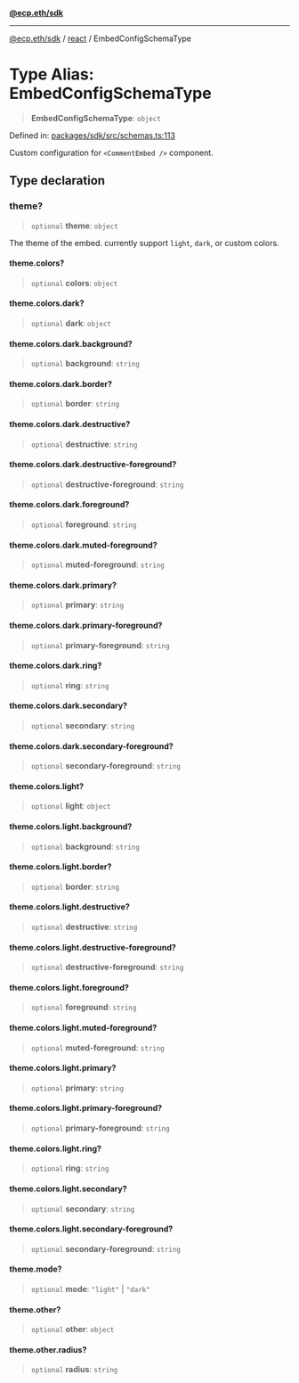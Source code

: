 [**@ecp.eth/sdk**](/sdk-reference/index.mdx)

***

[@ecp.eth/sdk](/sdk-reference/index.mdx) / [react](/sdk-reference/react/index.mdx) / EmbedConfigSchemaType

# Type Alias: EmbedConfigSchemaType

> **EmbedConfigSchemaType**: `object`

Defined in: [packages/sdk/src/schemas.ts:113](https://github.com/ecp-eth/comments-monorepo/blob/main/packages/sdk/src/schemas.ts#L113)

Custom configuration for `<CommentEmbed />` component.

## Type declaration

### theme?

> `optional` **theme**: `object`

The theme of the embed. currently support `light`, `dark`, or custom colors.

#### theme.colors?

> `optional` **colors**: `object`

#### theme.colors.dark?

> `optional` **dark**: `object`

#### theme.colors.dark.background?

> `optional` **background**: `string`

#### theme.colors.dark.border?

> `optional` **border**: `string`

#### theme.colors.dark.destructive?

> `optional` **destructive**: `string`

#### theme.colors.dark.destructive-foreground?

> `optional` **destructive-foreground**: `string`

#### theme.colors.dark.foreground?

> `optional` **foreground**: `string`

#### theme.colors.dark.muted-foreground?

> `optional` **muted-foreground**: `string`

#### theme.colors.dark.primary?

> `optional` **primary**: `string`

#### theme.colors.dark.primary-foreground?

> `optional` **primary-foreground**: `string`

#### theme.colors.dark.ring?

> `optional` **ring**: `string`

#### theme.colors.dark.secondary?

> `optional` **secondary**: `string`

#### theme.colors.dark.secondary-foreground?

> `optional` **secondary-foreground**: `string`

#### theme.colors.light?

> `optional` **light**: `object`

#### theme.colors.light.background?

> `optional` **background**: `string`

#### theme.colors.light.border?

> `optional` **border**: `string`

#### theme.colors.light.destructive?

> `optional` **destructive**: `string`

#### theme.colors.light.destructive-foreground?

> `optional` **destructive-foreground**: `string`

#### theme.colors.light.foreground?

> `optional` **foreground**: `string`

#### theme.colors.light.muted-foreground?

> `optional` **muted-foreground**: `string`

#### theme.colors.light.primary?

> `optional` **primary**: `string`

#### theme.colors.light.primary-foreground?

> `optional` **primary-foreground**: `string`

#### theme.colors.light.ring?

> `optional` **ring**: `string`

#### theme.colors.light.secondary?

> `optional` **secondary**: `string`

#### theme.colors.light.secondary-foreground?

> `optional` **secondary-foreground**: `string`

#### theme.mode?

> `optional` **mode**: `"light"` \| `"dark"`

#### theme.other?

> `optional` **other**: `object`

#### theme.other.radius?

> `optional` **radius**: `string`
